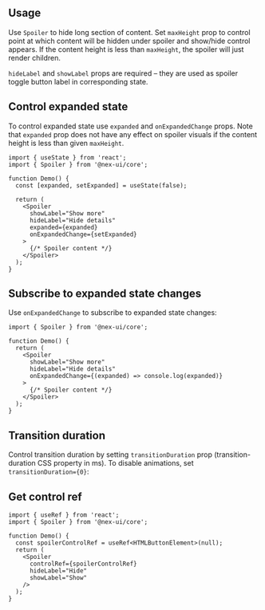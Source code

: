 

## Usage

Use `Spoiler` to hide long section of content.
Set `maxHeight` prop to control point at which content will be hidden under spoiler and show/hide control appears.
If the content height is less than `maxHeight`, the spoiler will just render children.

`hideLabel` and `showLabel` props are required – they are used as spoiler toggle button label in corresponding state.

<Demo data={SpoilerDemos.usage} />

## Control expanded state

To control expanded state use `expanded` and `onExpandedChange` props. Note that
`expanded` prop does not have any effect on spoiler visuals if the content height
is less than given `maxHeight`.

```tsx
import { useState } from 'react';
import { Spoiler } from '@nex-ui/core';

function Demo() {
  const [expanded, setExpanded] = useState(false);

  return (
    <Spoiler
      showLabel="Show more"
      hideLabel="Hide details"
      expanded={expanded}
      onExpandedChange={setExpanded}
    >
      {/* Spoiler content */}
    </Spoiler>
  );
}
```

## Subscribe to expanded state changes

Use `onExpandedChange` to subscribe to expanded state changes:

```tsx
import { Spoiler } from '@nex-ui/core';

function Demo() {
  return (
    <Spoiler
      showLabel="Show more"
      hideLabel="Hide details"
      onExpandedChange={(expanded) => console.log(expanded)}
    >
      {/* Spoiler content */}
    </Spoiler>
  );
}
```

## Transition duration

Control transition duration by setting `transitionDuration` prop (transition-duration CSS property in ms).
To disable animations, set `transitionDuration={0}`:

<Demo data={SpoilerDemos.transitions} />

## Get control ref

```tsx
import { useRef } from 'react';
import { Spoiler } from '@nex-ui/core';

function Demo() {
  const spoilerControlRef = useRef<HTMLButtonElement>(null);
  return (
    <Spoiler
      controlRef={spoilerControlRef}
      hideLabel="Hide"
      showLabel="Show"
    />
  );
}
```
